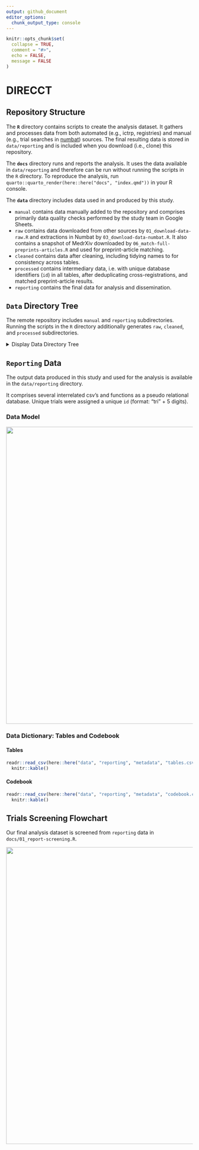 ```yaml
---
output: github_document
editor_options: 
  chunk_output_type: console
---
```


<!-- README.md is generated from README.Rmd. Please edit that file -->

```r
knitr::opts_chunk$set(
  collapse = TRUE,
  comment = "#>",
  echo = FALSE,
  message = FALSE
)
```

# DIRECCT

## Repository Structure

The **`R`** directory contains scripts to create the analysis dataset. It gathers and processes data from both automated (e.g., ictrp, registries) and manual (e.g., trial searches in [numbat](https://numbat.bgcarlisle.com/)) sources. The final resulting data is stored in `data/reporting` and is included when you download (i.e., clone) this repository.

The **`docs`** directory runs and reports the analysis. It uses the data available in `data/reporting` and therefore can be run without running the scripts in the `R` directory. To reproduce the analysis, run `quarto::quarto_render(here::here("docs", "index.qmd"))` in your R console.

The **`data`** directory includes data used in and produced by this study.

-   `manual` contains data manually added to the repository and comprises primarily data quality checks performed by the study team in Google Sheets.
-   `raw` contains data downloaded from other sources by `01_download-data-raw.R` and extractions in Numbat by `03_download-data-numbat.R`. It also contains a snapshot of MedrXiv downloaded by `06_match-full-preprints-articles.R` and used for preprint-article matching.<!--# medrxiv -->
-   `cleaned` contains data after cleaning, including tidying names to for consistency across tables.
-   `processed` contains intermediary data, i.e. with unique database identifiers (`id`) in all tables, after deduplicating cross-registrations, and matched preprint-article results.
-   `reporting` contains the final data for analysis and dissemination.

## `Data` Directory Tree

The remote repository includes `manual` and `reporting` subdirectories. Running the scripts in the `R` directory additionally generates `raw`, `cleaned`, and `processed` subdirectories.

<details>

<summary>Display Data Directory Tree</summary>

```         
├── cleaned
│   ├── 2021-07-01_ictrp.csv
│   ├── 2021-07_registries.csv
│   ├── 2022-04_registries.csv
│   ├── arms.csv
│   ├── registrations.csv
│   ├── results.csv
│   ├── trials.csv
│   └── trials_1.csv
├── manual
│   ├── 2021-07_registries-manual.csv
│   ├── 2022_cross-registrations.csv
│   ├── cleaned-registrations-3.csv
│   ├── crossreg-dedupe_coded.csv
│   ├── crossreg-dedupe_to-code.csv
│   ├── full-results-matching_coded.csv
│   ├── full-results-matching_to-code.csv
│   └── unresolved-crossreg-checks.csv
├── processed
│   ├── completion-dates-results.csv
│   ├── completion-dates.csv
│   ├── deduped-arms.csv
│   ├── deduped-registrations.csv
│   ├── deduped-results.csv
│   ├── deduped-trials.csv
│   ├── matched-results.csv
│   └── screening-trials.csv
├── raw
│   ├── 2020-09-15_auto_results_1.csv
│   ├── 2020-12-16_ictrp.csv
│   ├── 2021-01_registries.csv
│   ├── 2021-02-24_auto_results_2.csv
│   ├── 2021-07-01_ictrp.csv
│   ├── 2021-07-01_ictrp_web.csv
│   ├── 2021-07-14_auto_results_3.csv
│   ├── 2021-07_registries.csv
│   ├── 2022-04_registries.csv
│   ├── 2022-09-17_medrxiv-snapshot.csv
│   ├── numbat
│   │   ├── 2023-07-18
│   │   │   ├── assignments-2.csv
│   │   │   ├── assignments-3.csv
│   │   │   ├── extraction-arms-23.csv
│   │   │   ├── extraction-interventions-23.csv
│   │   │   ├── extraction-keywords-2.csv
│   │   │   ├── extraction-keywords-3.csv
│   │   │   ├── extraction-registrations-2.csv
│   │   │   ├── extraction-registrations-3.csv
│   │   │   ├── extraction-results-2.csv
│   │   │   ├── extraction-results-3.csv
│   │   │   ├── extraction-trials-2.csv
│   │   │   ├── extraction-trials-3.csv
│   │   │   ├── reconciliation-arms-23.csv
│   │   │   ├── reconciliation-interventions-23.csv
│   │   │   ├── reconciliation-keywords-2.csv
│   │   │   ├── reconciliation-keywords-3.csv
│   │   │   ├── reconciliation-registrations-2.csv
│   │   │   ├── reconciliation-registrations-3.csv
│   │   │   ├── reconciliation-results-2.csv
│   │   │   ├── reconciliation-results-3.csv
│   │   │   ├── reconciliation-trials-2.csv
│   │   │   └── reconciliation-trials-3.csv
│   │   ├── numbat-downloads.log
│   │   ├── refset-2.csv
│   │   └── refset-3.csv
│   ├── registrations_1.csv
│   ├── results_1.csv
│   └── trials_1.csv
└── reporting
    ├── 2021-07-01_ictrp.csv
    ├── 2021-07_registries.csv
    ├── 2022-04_registries.csv
    ├── arms.csv
    ├── completion-dates.csv
    ├── extraction-info.csv
    ├── main-analyses
    │   ├── kaplan-meier-preprint-to-article.csv
    │   └── kaplan-meier-time-to-pub.csv
    ├── metadata
    │   ├── codebook.csv
    │   ├── datamodel.pdf
    │   ├── datamodel.png
    │   ├── flow-trials.pdf
    │   └── flow-trials.png
    ├── registrations.csv
    ├── results.csv
    ├── screening-trials.csv
    ├── sensitivity-analyses
    │   ├── kaplan-meier-time-to-pub_22.csv
    │   ├── kaplan-meier-time-to-pub_cd_results.csv
    │   ├── kaplan-meier-time-to-pub_ictrp.csv
    │   ├── kaplan-meier-time-to-pub_latest_completion_status.csv
    │   ├── kaplan-meier-time-to-pub_latest_rcd.csv
    │   └── kaplan-meier-time-to-pub_scd.csv
    └── subgroup-analyses
        ├── kaplan-meier-common-interventions.csv
        ├── kaplan-meier-minimum-standards.csv
        ├── kaplan-meier-preprint-to-article-semester.csv
        └── kaplan-meier-semester.csv
```

</details>

## `Reporting` Data

The output data produced in this study and used for the analysis is available in the `data/reporting` directory.

It comprises several interrelated csv's and functions as a pseudo relational database. Unique trials were assigned a unique `id` (format: "tri" + 5 digits).

### Data Model

![](data/reporting/metadata/datamodel.png){width="800"}

### Data Dictionary: Tables and Codebook

#### Tables

```r
readr::read_csv(here::here("data", "reporting", "metadata", "tables.csv")) |> 
  knitr::kable()
```

#### Codebook

```r
readr::read_csv(here::here("data", "reporting", "metadata", "codebook.csv")) |> 
  knitr::kable()
```

## Trials Screening Flowchart

Our final analysis dataset is screened from `reporting` data in `docs/01_report-screening.R`.

![](data/reporting/metadata/flow-trials.png){width="800"}
